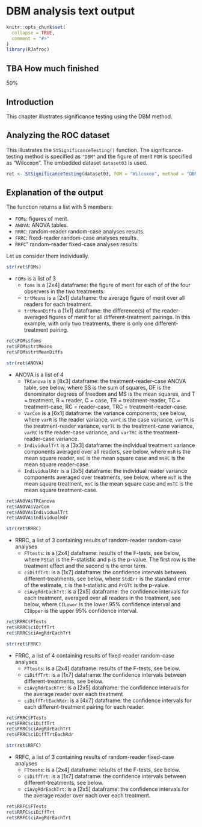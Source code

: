 # DBM analysis text output {#quick-start-dbm-text}



```r
knitr::opts_chunk$set(
  collapse = TRUE,
  comment = "#>"
)
library(RJafroc)
```

## TBA How much finished {#quick-start-dbm-text-how-much-finished}
50%


## Introduction {#quick-start-dbm-text-intro}
This chapter illustrates significance testing using the DBM method. 


## Analyzing the ROC dataset {#quick-start-dbm-text-analyze-dataset}

This illustrates the `StSignificanceTesting()` function. The significance testing method is specified as `"DBM"` and the figure of merit `FOM` is specified as "Wilcoxon". The embedded dataset `dataset03` is used.

```r
ret <- StSignificanceTesting(dataset03, FOM = "Wilcoxon", method = "DBM")
```             

## Explanation of the output {#quick-start-dbm-text-explanation}
The function returns a list with 5 members: 

* `FOMs`: figures of merit.
* `ANOVA`: ANOVA tables.
* `RRRC`: random-reader random-case analyses results.
* `FRRC`: fixed-reader random-case analyses results.
* `RRFC`" random-reader fixed-case analyses results.

Let us consider them individually. 

```r
str(ret$FOMs)
```             

* `FOMs` is a list of 3
    + `foms` is a [2x4] dataframe: the figure of merit for each of of the four observers in the two treatments.
    + `trtMeans` is a [2x1] dataframe: the average figure of merit over all readers for each treatment.
    + `trtMeanDiffs` a [1x1] dataframe: the difference(s) of the reader-averaged figures of merit for all different-treatment pairings. In this example, with only two treatments, there is only one different-treatment pairing.
    
```r
ret$FOMs$foms
ret$FOMs$trtMeans
ret$FOMs$trtMeanDiffs
```             


```r
str(ret$ANOVA)
```             

* ANOVA is a list of 4
    + `TRCanova` is a [8x3] dataframe: the treatment-reader-case ANOVA table, see below, where SS is the sum of squares, DF is the denominator degrees of freedom and MS is the mean squares, and T = treatment, R = reader, C = case, TR = treatment-reader, TC = treatment-case, RC = reader-case, TRC = treatment-reader-case.  
    + `VarCom` is a [6x1] dataframe: the variance components, see below, where `varR` is the reader variance, `varC` is the case variance, `varTR` is the treatment-reader variance, `varTC` is the treatment-case variance, `varRC` is the reader-case variance, and `varTRC` is the treatment-reader-case variance.
    + `IndividualTrt` is a [3x3] dataframe: the individual treatment variance components averaged over all readers, see below, where `msR` is the mean square reader, `msC` is the mean square case and `msRC` is the mean square reader-case.
    + `IndividualRdr` is a [3x5] dataframe: the individual reader variance components averaged over treatments, see below, where `msT` is the mean square treatment, `msC` is the mean square case and `msTC` is the mean square treatment-case.
    
```r
ret$ANOVA$TRCanova
ret$ANOVA$VarCom
ret$ANOVA$IndividualTrt
ret$ANOVA$IndividualRdr
```             

```r
str(ret$RRRC)
```             

* RRRC, a list of 3 containing results of random-reader random-case analyses
    + `FTtests`: is a [2x4] dataframe: results of the F-tests, see below, where `FStat` is the F-statistic and `p` is the p-value. The first row is the treatment effect and the second is the error term. 
    + `ciDiffTrt`: is a [1x7] dataframe: the confidence intervals between different-treatments, see below, where `StdErr` is the standard error of the estimate, `t` is the t-statistic and `PrGTt` is the p-value.
    + `ciAvgRdrEachTrt`: is a [2x5] dataframe: the confidence intervals for each treatment, averaged over all readers in the treatment, see below, where `CILower` is the lower 95% confidence interval and `CIUpper` is the upper 95% confidence interval.
    
```r
ret$RRRC$FTests
ret$RRRC$ciDiffTrt
ret$RRRC$ciAvgRdrEachTrt
```             


```r
str(ret$FRRC)
```             

* FRRC, a list of 4 containing results of fixed-reader random-case analyses
    + `FTtests`: is a [2x4] dataframe: results of the F-tests, see below.
    + `ciDiffTrt`: is a [1x7] dataframe: the confidence intervals between different-treatments, see below.
    + `ciAvgRdrEachTrt`: is a [2x5] dataframe: the confidence intervals for the average reader over each treatment
    + `ciDiffTrtEachRdr`: is a [4x7] dataframe: the confidence intervals for each different-treatment pairing for each reader. 
    
```r
ret$FRRC$FTests
ret$FRRC$ciDiffTrt
ret$FRRC$ciAvgRdrEachTrt
ret$FRRC$ciDiffTrtEachRdr
```             

```r
str(ret$RRFC)
```             

* RRFC, a list of 3 containing results of random-reader fixed-case analyses
    + `FTtests`: is a [2x4] dataframe: results of the F-tests, see below. 
    + `ciDiffTrt`: is a [1x7] dataframe: the confidence intervals between different-treatments, see below. 
    + `ciAvgRdrEachTrt`: is a [2x5] dataframe: the confidence intervals for the average reader over each  over each treatment.  

    
```r
ret$RRFC$FTests
ret$RRFC$ciDiffTrt
ret$RRFC$ciAvgRdrEachTrt
```             


